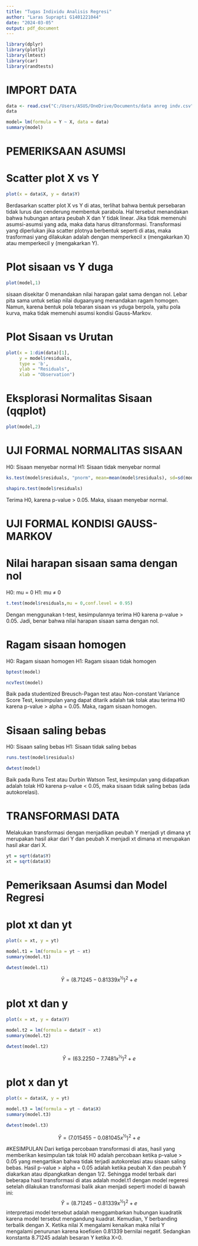 ---
title: "Tugas Individu Analisis Regresi"
author: "Laras Suprapti G1401221044"
date: "2024-03-05"
output: pdf_document
---

```{r}
library(dplyr)
library(plotly)
library(lmtest)
library(car)
library(randtests)
```


# IMPORT DATA
```{r}
data <- read.csv("C:/Users/ASUS/OneDrive/Documents/data anreg indv.csv", sep=",")
data
```

```{r}
model= lm(formula = Y ~ X, data = data)
summary(model)
```

# PEMERIKSAAN ASUMSI
# Scatter plot X vs Y
```{r}
plot(x = data$X, y = data$Y)
```
Berdasarkan scatter plot X vs Y di atas, terlihat bahwa bentuk persebaran tidak lurus dan cenderung membentuk parabola. Hal tersebut menandakan bahwa hubungan antara peubah X dan Y tidak linear. Jika tidak memenuhi asumsi-asumsi yang ada, maka data harus ditransformasi. Transformasi yang diperlukan jika scatter plotnya berbentuk seperti di atas, maka trasformasi yang dilakukan adalah dengan memperkecil x (mengakarkan X) atau memperkecil y (mengakarkan Y).

# Plot sisaan vs Y duga
```{r}
plot(model,1)
```
sisaan disekitar 0 menandakan nilai harapan galat sama dengan nol. Lebar pita sama untuk setiap nilai dugaanyang menandakan ragam homogen. Namun, karena bentuk pola tebaran sisaan vs yduga berpola, yaitu pola kurva, maka tidak memenuhi asumsi kondisi Gauss-Markov.

# Plot Sisaan vs Urutan
```{r}
plot(x = 1:dim(data)[1],
     y = model$residuals,
     type = 'b', 
     ylab = "Residuals",
     xlab = "Observation")
```

# Eksplorasi Normalitas Sisaan (qqplot)
```{r}
plot(model,2)
```

# UJI FORMAL NORMALITAS SISAAN
H0: Sisaan menyebar normal
H1: Sisaan tidak menyebar normal
```{r}
ks.test(model$residuals, "pnorm", mean=mean(model$residuals), sd=sd(model$residuals))
```
```{r}
shapiro.test(model$residuals)
```

Terima H0, karena p-value > 0.05. Maka, sisaan menyebar normal.

# UJI FORMAL KONDISI GAUSS-MARKOV
# Nilai harapan sisaan sama dengan nol
H0: mu = 0
H1: mu ≠ 0
```{r}
t.test(model$residuals,mu = 0,conf.level = 0.95)
```
Dengan menggunakan t-test, kesimpulannya terima H0 karena p-value > 0.05. Jadi, benar bahwa nilai harapan sisaan sama dengan nol.

# Ragam sisaan homogen
H0: Ragam sisaan homogen
H1: Ragam sisaan tidak homogen
```{r}
bptest(model)
```
```{r}
ncvTest(model)
```
Baik pada studentized Breusch-Pagan test atau Non-constant Variance Score Test, kesimpulan yang dapat ditarik adalah tak tolak atau terima H0 karena p-value > alpha = 0.05. Maka, ragam sisaan homogen.

# Sisaan saling bebas
H0: Sisaan saling bebas
H1: Sisaan tidak saling bebas
```{r}
runs.test(model$residuals)
```
```{r}
dwtest(model)
```
Baik pada Runs Test atau Durbin Watson Test, kesimpulan yang didapatkan adalah tolak H0 karena p-value < 0.05, maka sisaan tidak saling bebas (ada autokorelasi).

# TRANSFORMASI DATA
Melakukan transformasi dengan menjadikan peubah Y menjadi yt dimana yt merupakan hasil akar dari Y dan peubah X menjadi xt dimana xt merupakan hasil akar dari X.
```{r}
yt = sqrt(data$Y)
xt = sqrt(data$X)
```

# Pemeriksaan Asumsi dan Model Regresi
# plot xt dan yt
```{r}
plot(x = xt, y = yt)
```
```{r}
model.t1 = lm(formula = yt ~ xt)
summary(model.t1)
```
```{r}
dwtest(model.t1)
```
$$ \hat Y = (8.71245-0.81339x^½)^2+e $$


# plot xt dan y
```{r}
plot(x = xt, y = data$Y)
```
```{r}
model.t2 = lm(formula = data$Y ~ xt)
summary(model.t2)
```
```{r}
dwtest(model.t2)
```
$$ \hat Y = (63.2250-7.7481x^½)^2+e $$

# plot x dan yt
```{r}
plot(x = data$X, y = yt)
```
```{r}
model.t3 = lm(formula = yt ~ data$X)
summary(model.t3)
```
```{r}
dwtest(model.t3)
```
$$ \hat Y = (7.015455-0.081045x^½)^2+e $$

#KESIMPULAN
Dari ketiga percobaan transformasi di atas, hasil yang memberikan kesimpulan tak tolak H0 adalah percobaan ketika p-value > 0.05 yang mengartikan bahwa tidak terjadi autokorelasi atau sisaan saling bebas. Hasil p-value > alpha = 0.05 adalah ketika peubah X dan peubah Y diakarkan atau dipangkatkan dengan 1/2. Sehingga model terbaik dari beberapa hasil transformasi di atas adalah model.t1 dengan model regeresi setelah dilakukan transformasi balik akan menjadi seperti model di bawah ini:
$$ \hat Y = (8.71245-0.81339x^½)^2+e $$
interpretasi model tersebut adalah menggambarkan hubungan kuadratik karena model tersebut mengandung kuadrat. Kemudian, Y berbanding terbalik dengan X. Ketika nilai X mengalami kenaikan maka nilai Y mengalami penurunan karena koefisien 0.81339 bernilai negatif. Sedangkan konstanta 8.71245 adalah besaran Y ketika X=0.